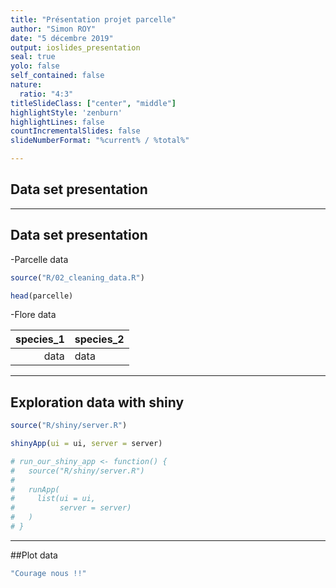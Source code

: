 ```yaml
---
title: "Présentation projet parcelle"
author: "Simon ROY"
date: "5 décembre 2019"
output: ioslides_presentation
seal: true
yolo: false
self_contained: false
nature:
  ratio: "4:3"
titleSlideClass: ["center", "middle"]
highlightStyle: 'zenburn'
highlightLines: false
countIncrementalSlides: false
slideNumberFormat: "%current% / %total%"

---
```


## Data set presentation

---

## Data set presentation

  -Parcelle data
```r
source("R/02_cleaning_data.R")

head(parcelle)

```
  -Flore data

| species_1 | species_2 |
|----------:|:----------|
| data      | data      |

---

## Exploration data with shiny


```r
source("R/shiny/server.R")

shinyApp(ui = ui, server = server)

# run_our_shiny_app <- function() {
#   source("R/shiny/server.R")
#   
#   runApp(
#     list(ui = ui,
#          server = server)
#   )
# }

```


---

##Plot data 

```r

"Courage nous !!"

```


